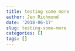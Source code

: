 ```yaml
---
title: testing some more
author: Jen Richmond
date: '2018-06-17'
slug: testing-some-more
categories: []
tags: []
---
```



